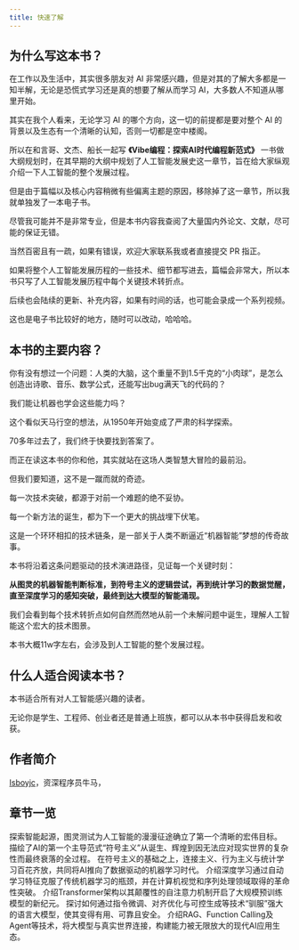 ```yaml
---
title: 快速了解
---
```



<Hero />

## 为什么写这本书？

在工作以及生活中，其实很多朋友对 AI 非常感兴趣，但是对其的了解大多都是一知半解，无论是恐慌式学习还是真的想要了解从而学习 AI，大多数人不知道从哪里开始。

其实在我个人看来，无论学习 AI 的哪个方向，这一切的前提都是要对整个 AI 的背景以及生态有一个清晰的认知，否则一切都是空中楼阁。

所以在和言哥、文杰、船长一起写 **《Vibe编程：探索AI时代编程新范式》** 一书做大纲规划时，在其早期的大纲中规划了人工智能发展史这一章节，旨在给大家纵观介绍一下人工智能的整个发展过程。

但是由于篇幅以及核心内容稍微有些偏离主题的原因，移除掉了这一章节，所以我就单独发了一本电子书。

尽管我可能并不是非常专业，但是本书内容我查阅了大量国内外论文、文献，尽可能的保证无错。

当然百密且有一疏，如果有错误，欢迎大家联系我或者直接提交 PR 指正。

如果将整个人工智能发展历程的一些技术、细节都写进去，篇幅会非常大，所以本书只写了人工智能发展历程中每个关键技术转折点。

后续也会陆续的更新、补充内容，如果有时间的话，也可能会录成一个系列视频。

这也是电子书比较好的地方，随时可以改动，哈哈哈。


## 本书的主要内容？

你有没有想过一个问题：人类的大脑，这个重量不到1.5千克的“小肉球”，是怎么创造出诗歌、音乐、数学公式，还能写出bug满天飞的代码的？

我们能让机器也学会这些能力吗？

这个看似天马行空的想法，从1950年开始变成了严肃的科学探索。

70多年过去了，我们终于快要找到答案了。

而正在读这本书的你和他，其实就站在这场人类智慧大冒险的最前沿。

但我们要知道，这不是一蹴而就的奇迹。

每一次技术突破，都源于对前一个难题的绝不妥协。

每一个新方法的诞生，都为下一个更大的挑战埋下伏笔。

这是一个环环相扣的技术链条，是一部关于人类不断逼近“机器智能”梦想的传奇故事。

本书将沿着这条问题驱动的技术演进路径，见证每一个关键时刻：

**从图灵的机器智能判断标准，到符号主义的逻辑尝试，再到统计学习的数据觉醒，直至深度学习的感知突破，最终到达大模型的智能涌现。**

我们会看到每个技术转折点如何自然而然地从前一个未解问题中诞生，理解人工智能这个宏大的技术图景。

本书大概11w字左右，会涉及到人工智能的整个发展过程。

## 什么人适合阅读本书？

本书适合所有对人工智能感兴趣的读者。

无论你是学生、工程师、创业者还是普通上班族，都可以从本书中获得启发和收获。


## 作者简介

[Isboyjc](https://github.com/isboyjc)，资深程序员牛马，


## 章节一览

<Cards>
  <Card title="第一章 智能起源" href="/book/01">
    探索智能起源，图灵测试为人工智能的漫漫征途确立了第一个清晰的宏伟目标。
  </Card>
  <Card title="第二章 符号主义兴衰史" href="/book/02">
    描绘了AI的第一个主导范式“符号主义”从诞生、辉煌到因无法应对现实世界的复杂性而最终衰落的全过程。
  </Card>
  <Card title="第三章 机器学习的崛起" href="/book/03">
    在符号主义的基础之上，连接主义、行为主义与统计学习百花齐放，共同将AI推向了数据驱动的机器学习时代。
  </Card>
  <Card title="第四章 深度学习的突破" href="/book/04">
    介绍深度学习通过自动学习特征克服了传统机器学习的瓶颈，并在计算机视觉和序列处理领域取得的革命性突破。
  </Card>
  <Card title="第五章 Transformer 时代" href="/book/05">
    介绍Transformer架构以其颠覆性的自注意力机制开启了大规模预训练模型的新纪元。
  </Card>
  <Card title="第六章 驯服大模型" href="/book/06">
    探讨如何通过指令微调、对齐优化与可控生成等技术“驯服”强大的语言大模型，使其变得有用、可靠且安全。
  </Card>
  <Card title="第七章 现代AI技术生态" href="/book/07">
    介绍RAG、Function Calling及Agent等技术，将大模型与真实世界连接，构建能力被无限放大的现代AI应用生态。
  </Card>
</Cards>

